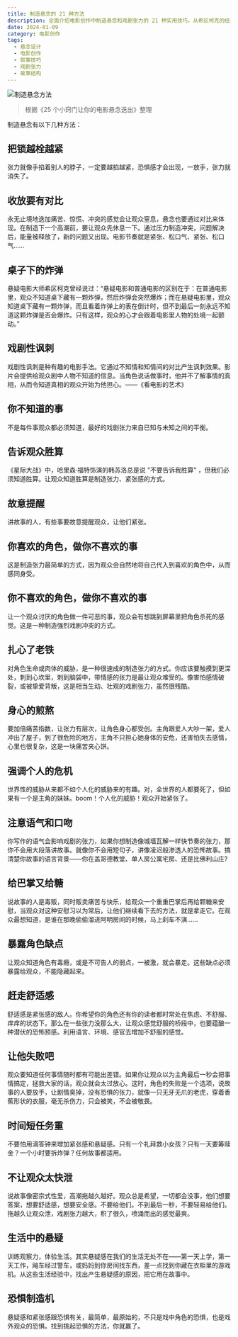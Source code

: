 ```yaml
---
title: 制造悬念的 21 种方法
description: 全面介绍电影创作中制造悬念和戏剧张力的 21 种实用技巧，从希区柯克的经典手法到现代电影的创新方式
date: 2024-01-09
category: 电影创作
tags:
  - 悬念设计
  - 电影创作
  - 叙事技巧
  - 戏剧张力
  - 故事结构
---
```


![制造悬念方法](https://img.dava.cc/img/制造悬念方法.png)

> 根据《25 个小窍门让你的电影悬念迭出》整理

制造悬念有以下几种方法：

## 把锁越栓越紧

张力就像手掐着别人的脖子，一定要越掐越紧，恐惧感才会出现，一放手，张力就消失了。

## 收放要有对比

永无止境地迭加痛苦、惊慌、冲突的感觉会让观众窒息，悬念也要通过对比来体现。在制造下一个高潮前，要让观众先休息一下。通过压力制造冲突，问题解决后，能量被释放了，新的问题又出现。电影节奏就是紧张、松口气、紧张、松口气……

## 桌子下的炸弹

悬疑电影大师希区柯克曾经说过：“悬疑电影和普通电影的区别在于：在普通电影里，观众不知道桌下藏有一颗炸弹，然后炸弹会突然爆炸；而在悬疑电影里，观众知道桌下藏有一颗炸弹，而且看着炸弹上的表在倒计时，但不到最后一刻永远不知道这颗炸弹是否会爆炸。只有这样，观众的心才会跟着电影里人物的处境一起颤动。”

## 戏剧性讽刺

戏剧性讽刺是种有趣的电影手法。它通过不知情和知情间的对比产生讽刺效果。影片会提供给观众剧中人物不知道的信息。当角色说话做事时，他并不了解事情的真相，从而令知道真相的观众开始为他担心。——《看电影的艺术》

## 你不知道的事

不是每件事观众都必须知道，最好的戏剧张力来自已知与未知之间的平衡。

## 告诉观众胜算

《星际大战》中，哈里森·福特饰演的韩苏洛总是说 "不要告诉我胜算" ，但我们必须知道胜算。让观众知道胜算是制造张力、紧张感的方式。

## 故意提醒

讲故事的人，有些事要故意提醒观众，让他们紧张。

## 你喜欢的角色，做你不喜欢的事

这是制造张力最简单的方式，因为观众会自然地将自己代入到喜欢的角色中，从而感同身受。

## 你不喜欢的角色，做你不喜欢的事

让一个观众讨厌的角色做一件可恶的事，观众会有想跳到屏幕里把角色杀死的感觉。这是一种制造强烈戏剧冲突的方式。

## 扎心了老铁

对角色生命或肉体的威胁，是一种很速成的制造张力的方式。你应该要触摸到更深处，刺到心坎里，刺到脑袋中，带情感的张力是最让观众难受的。像害怕感情破裂，或被挚爱背叛，这是相当生动、壮观的戏剧张力，虽然很残酷。

## 身心的煎熬

要加倍痛苦指数，让张力有层次，让角色身心都受创。主角跟爱人大吵一架，爱人冲出了屋子，到了很危险的地方，主角不只担心她身体的安危，还害怕失去感情，心里也很复杂，这是一块痛苦夹心饼。

## 强调个人的危机

世界性的威胁从来都不如个人化的威胁来的有趣。对，全世界的人都要死了，但如果有一个是主角的妹妹。boom！个人化的威胁！观众开始紧张了。

## 注意语气和口吻

你写作的语气会影响戏剧的张力，如果你想制造像城墙瓦解一样快节奏的张力，那你不会用大段落讲故事。就像你不会用短句子，讲像凌迟般渗透人的恐怖故事。搞清楚你故事的语言背景——你在盖哥德教堂、单人房公寓宅房、还是比佛利山庄?

## 给巴掌又给糖

说故事的人是毒贩，同时贩卖痛苦与快乐，给观众一个重重巴掌后再给颗糖来安慰，当观众对这种安慰习以为常后，让他们继续看下去的方法，就是拿走它。在观众最想知道，是谁在那晚偷偷溜进阿明房间的时候，马上刹车不演……

## 暴露角色缺点

让观众知道角色有毒瘾，或是不可告人的弱点，一被激，就会暴走。这些缺点必须暴露给观众，不能隐藏起来。

## 赶走舒适感

舒适感是紧张感的敌人。你希望你的角色还有你的读者都时常处在焦虑、不舒服、痒痒的状态下。那么在一些张力没那么大，让观众感觉舒服的桥段中，也要蕴酿一种潜伏的恐怖预感。利用语言、环境、感官去增加不舒服的感觉。

## 让他失败吧

观众要知道任何事情随时都有可能出差错。如果你让观众以为主角最后一秒会把事情搞定，拯救大家的话，观众就会太过放心。这时，角色的失败是一个选项，说故事的人要放手，让剧情臭掉，没有恐惧的张力，就像一只无牙无爪的老虎，穿着香蕉形状的衣服，毫无杀伤力，只会被笑，不会被敬畏。

## 时间短任务重

不要怕用滴答钟来增加紧张感和悬疑感。只有一个礼拜救小女孩？只有一天要筹赎金？一个小时要拆炸弹？任何故事都适用。

## 不让观众太快泄

说故事像密宗式性爱，高潮拖越久越好。观众总是希望，一切都会没事，他们想要答案，想要舒适感，想要安全感。不要给他们。不到最后一秒，不要轻易给他们。拖越久让观众泄，戏剧张力越大，积了很久，喷涌而出的感觉最爽。

## 生活中的悬疑

训练观察力，体验生活。其实悬疑感在我们的生活无处不在——第一天上学，第一天工作，飚车经过警车，或妈妈到你房间找东西，差一点找到你藏在衣柜里的游戏机。从这些生活经验中，找出产生悬疑感的原因，把它用在故事中。

## 恐惧制造机

悬疑感和紧张感跟恐惧有关，最简单，最原始的，不只是戏中角色的恐惧，也是戏外观众的恐惧。找到挑起恐惧的方法，你就赢了。